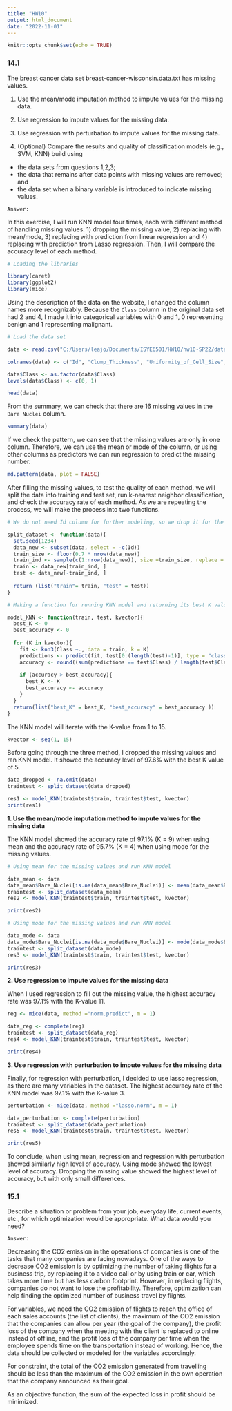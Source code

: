 ---
title: "HW10"
output: html_document
date: "2022-11-01"
---

```{r setup, include=FALSE}
knitr::opts_chunk$set(echo = TRUE)
```

### 14.1
The breast cancer data set breast-cancer-wisconsin.data.txt has missing values. <br>

1.	Use the mean/mode imputation method to impute values for the missing data. <br>

2.	Use regression to impute values for the missing data. <br>

3.	Use regression with perturbation to impute values for the missing data. <br>
    
4.	(Optional) Compare the results and quality of classification models (e.g., SVM, KNN) build using <br>
  + the data sets from questions 1,2,3;  <br>
  + the data that remains after data points with missing values are removed; and <br>
  + the data set when a binary variable is introduced to indicate missing values.<br>


`Answer:` 



In this exercise, I will run KNN model four times, each with different method of handling missing values: 1) dropping the missing value, 2) replacing with mean/mode, 3) replacing with prediction from linear regression and 4) replacing with prediction from Lasso regression. Then, I will compare the accuracy level of each method.   

```{r}
# Loading the libraries 

library(caret)
library(ggplot2)
library(mice)
```

Using the description of the data on the website, I changed the column names more recognizably. Because the `Class` column in the original data set had 2 and 4, I made it into categorical variables with 0 and 1, 0 representing benign and 1 representing malignant. 

```{r}
# Load the data set 

data <- read.csv("C:/Users/leajo/Documents/ISYE6501/HW10/hw10-SP22/data 14.1/breast-cancer-wisconsin.data.txt", na.string ="?")

colnames(data) <- c("Id", "Clump_Thickness", "Uniformity_of_Cell_Size", "Uniformity_of_Cell_Shape", "Marginal_Adhesion", "Single_Epithelial_Cell_Size", "Bare_Nuclei", "Bland_Chromatin", "Normal_Nucleoli", "Mitoses", "Class")

data$Class <- as.factor(data$Class)
levels(data$Class) <- c(0, 1)

head(data)
```

From the summary, we can check that there are 16 missing values in the `Bare Nuclei` column. 
```{r}
summary(data)
```
If we check the pattern, we can see that the missing values are only in one column. Therefore, we can use the mean or mode of the column, or using other columns as predictors we can run regression to predict the missing number. 

```{r}
md.pattern(data, plot = FALSE)
```


After filling the missing values, to test the quality of each method, we will split the data into training and test set, run k-nearest neighbor classification, and check the accuracy rate of each method. As we are repeating the process, we will make the process into two functions. 

```{r}
# We do not need Id column for further modeling, so we drop it for the new training and test set.

split_dataset <- function(data){
  set.seed(1234)
  data_new <- subset(data, select = -c(Id)) 
  train_size <- floor(0.7 * nrow(data_new))
  train_ind <- sample(c(1:nrow(data_new)), size =train_size, replace = FALSE)
  train <- data_new[train_ind, ]
  test <- data_new[-train_ind, ]
  
  return (list("train"= train, "test" = test))
}

```


```{r} 
# Making a function for running KNN model and returning its best K value and the accuracy level

model_KNN <- function(train, test, kvector){
  best_K <- 0
  best_accuracy <- 0
  
  for (K in kvector){
    fit <- knn3(Class ~., data = train, k = K)
    predictions <- predict(fit, test[0:(length(test)-1)], type = "class") 
    accuracy <- round((sum(predictions == test$Class) / length(test$Class)), digits = 3)
    
    if (accuracy > best_accuracy){
      best_K <- K
      best_accuracy <- accuracy 
    }
  }
  return(list("best_K" = best_K, "best_accuracy" = best_accuracy ))
}

```

The KNN model will iterate with the K-value from 1 to 15.  

```{r}
kvector <- seq(1, 15)
```

Before going through the three method, I dropped the missing values and ran KNN model. It showed the accuracy level of 97.6% with the best K value of 5. 

```{r}
data_dropped <- na.omit(data)
traintest <- split_dataset(data_dropped)

res1 <- model_KNN(traintest$train, traintest$test, kvector)
print(res1)

```

**1.	Use the mean/mode imputation method to impute values for the missing data** <br>

The KNN model showed the accuracy rate of 97.1% (K = 9) when using mean and the accuracy rate of 95.7% (K = 4) when using mode for the missing values. 

```{r}
# Using mean for the missing values and run KNN model 

data_mean <- data
data_mean$Bare_Nuclei[is.na(data_mean$Bare_Nuclei)] <- mean(data_mean$Bare_Nuclei, na.rm = TRUE)
traintest <- split_dataset(data_mean)
res2 <- model_KNN(traintest$train, traintest$test, kvector)

print(res2)
```

```{r}
# Using mode for the missing values and run KNN model 

data_mode <- data
data_mode$Bare_Nuclei[is.na(data_mode$Bare_Nuclei)] <- mode(data_mode$Bare_Nuclei)
traintest <- split_dataset(data_mode)
res3 <- model_KNN(traintest$train, traintest$test, kvector)

print(res3)
```

**2.	Use regression to impute values for the missing data** <br>

When I used regression to fill out the missing value, the highest accuracy rate was 97.1% with the K-value 11. 


```{r}
reg <- mice(data, method ="norm.predict", m = 1)
```

```{r}

data_reg <- complete(reg)
traintest <- split_dataset(data_reg)
res4 <- model_KNN(traintest$train, traintest$test, kvector)

print(res4)

```

**3.	Use regression with perturbation to impute values for the missing data**

Finally, for regression with perturbation, I decided to use lasso regression, as there are many variables in the dataset. The highest accuracy rate of the KNN model was 97.1% with the K-value 3. 


```{r}
perturbation <- mice(data, method ="lasso.norm", m = 1)

```


```{r}
data_perturbation <- complete(perturbation)
traintest <- split_dataset(data_perturbation)
res5 <- model_KNN(traintest$train, traintest$test, kvector)

print(res5)
```
To conclude, when using mean, regression and regression with perturbation showed similarly high level of accuracy. Using mode showed the lowest level of accuracy. 
Dropping the missing value showed the highest level of accuracy, but with only small differences. 


### 15.1
Describe a situation or problem from your job, everyday life, current events, etc., for which optimization would be appropriate. What data would you need? <br>

`Answer:` 

Decreasing the CO2 emission in the operations of companies is one of the tasks that many companies are facing nowadays. One of the ways to decrease CO2 emission is by optimizing the number of taking flights for a business trip, by replacing it to a video call or by using train or car, which takes more time but has less carbon footprint. However, in replacing flights, companies do not want to lose the profitability. Therefore, optimization can help finding the optimized number of business travel by flights. <br>

For variables, we need the CO2 emission of flights to reach the office of each sales accounts (the list of clients), the maximum of the CO2 emission that the companies can allow per year (the goal of the company), the profit loss of the company when the meeting with the client is replaced to online instead of offline, and the profit loss of the company per time when the employee spends time on the transportation instead of working. Hence, the data should be collected or modeled for the variables accordingly. <br>

For constraint, the total of the CO2 emission generated from travelling should be less than the maximum of the CO2 emission in the own operation that the company announced as their goal.  <br>

As an objective function, the sum of the expected loss in profit should be minimized.  <br>





